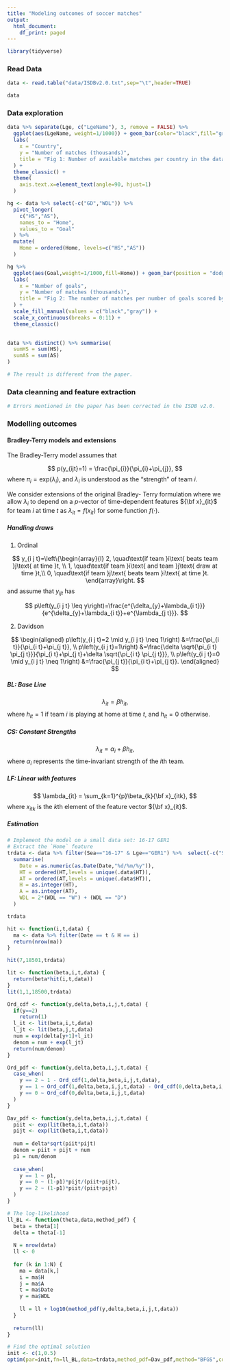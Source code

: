 ```yaml
---
title: "Modeling outcomes of soccer matches"
output:
  html_document:
    df_print: paged
---
```


```r
library(tidyverse)
```


### Read Data


```r
data <- read.table("data/ISDBv2.0.txt",sep="\t",header=TRUE)

data
```
### Data exploration

```r
data %>% separate(Lge, c("LgeName"), 3, remove = FALSE) %>%
  ggplot(aes(LgeName, weight=1/1000)) + geom_bar(color="black",fill="gray",width=.75) + 
  labs(
    x = "Country",
    y = "Number of matches (thousands)",
    title = "Fig 1: Number of available matches per country in the data"
  ) +
  theme_classic() +
  theme(
    axis.text.x=element_text(angle=90, hjust=1)
  )
```


```r
hg <- data %>% select(-c("GD","WDL")) %>% 
  pivot_longer(
    c("HS","AS"),
    names_to = "Home",
    values_to = "Goal"
  ) %>% 
  mutate(
    Home = ordered(Home, levels=c("HS","AS"))
  ) 

hg %>% 
  ggplot(aes(Goal,weight=1/1000,fill=Home)) + geom_bar(position = "dodge",width = .5,color="black") + 
  labs(
    x = "Number of goals",
    y = "Number of matches (thousands)",
    title = "Fig 2: The number of matches per number of goals scored by the home and away team"
  ) +
  scale_fill_manual(values = c("black","gray")) +
  scale_x_continuous(breaks = 0:11) +
  theme_classic()
  
```

```r
data %>% distinct() %>% summarise(
  sumHS = sum(HS),
  sumAS = sum(AS)
)

# The result is different from the paper.
```


### Data cleanning and feature extraction

```r
# Errors mentioned in the paper has been corrected in the ISDB v2.0.


```



### Modelling outcomes

#### Bradley-Terry models and extensions

The Bradley-Terry model assumes that

$$
p(y_{ijt}=1) = \frac{\pi_{i}}{\pi_{i}+\pi_{j}},
$$
where $\pi_{i}=\text{exp}(\lambda_{i})$, and $\lambda_{i}$ is understood as the “strength” of team $i$.

We consider extensions of the original Bradley- Terry formulation where we allow $\lambda_{i}$ to depend on a $p$-vector of time-dependent features ${\bf x}_{it}$ for team $i$ at time $t$ as $\lambda_{it} = f({x}_{it})$ for some function $f(\cdot)$.

##### Handling draws

1. Ordinal

$$
y_{i j t}=\left\{\begin{array}{l}
2, \quad\text{if team }i\text{ beats team }j\text{ at time }t, \\
1, \quad\text{if team }i\text{ and team }j\text{ draw at time }t,\\
0, \quad\text{if team }j\text{ beats team }i\text{ at time }t.
\end{array}\right.
$$
and assume that $y_{ijt}$ has

$$
p\left(y_{i j t} \leq y\right)=\frac{e^{\delta_{y}+\lambda_{i t}}}{e^{\delta_{y}+\lambda_{i t}}+e^{\lambda_{j t}}}.
$$


2. Davidson

$$
\begin{aligned}
p\left(y_{i j t}=2 \mid y_{i j t} \neq 1\right) &=\frac{\pi_{i t}}{\pi_{i t}+\pi_{j t}}, \\
p\left(y_{i j t}=1\right) &=\frac{\delta \sqrt{\pi_{i t} \pi_{j t}}}{\pi_{i t}+\pi_{j t}+\delta \sqrt{\pi_{i t} \pi_{j t}}}, \\
p\left(y_{i j t}=0 \mid y_{i j t} \neq 1\right) &=\frac{\pi_{j t}}{\pi_{i t}+\pi_{j t}}.
\end{aligned}
$$

##### BL: Base Line

$$
\lambda_{it} = \beta h_{it},
$$
where $h_{it}=1$ if team $i$ is playing at home at time $t$, and $h_{it} = 0$ otherwise.


##### CS: Constant Strengths

$$
\lambda_{it} = \alpha_{i} + \beta h_{it},
$$
where $\alpha_{i}$ represents the time-invariant strength of the $i$th team.


##### LF: Linear with features

$$
\lambda_{it} = \sum_{k=1}^{p}\beta_{k}{\bf x}_{itk},
$$
where $x_{itk}$ is the $k$th element of the feature vector ${\bf x}_{it}$.


##### Estimation

```r
# Implement the model on a small data set: 16-17 GER1
# Extract the `Home` feature
trdata <- data %>% filter(Sea=="16-17" & Lge=="GER1") %>%  select(-c("Sea","Lge","HS","AS","GD")) %>% 
  summarise(
    Date = as.numeric(as.Date(Date,"%d/%m/%y")),
    HT = ordered(HT,levels = unique(.data$HT)),
    AT = ordered(AT,levels = unique(.data$HT)),
    H = as.integer(HT),
    A = as.integer(AT),
    WDL = 2*(WDL == "W") + (WDL == "D")
  )

trdata
```

```r
hit <- function(i,t,data) {
  ma <- data %>% filter(Date == t & H == i)
  return(nrow(ma))
}

hit(7,18501,trdata)

lit <- function(beta,i,t,data) {
  return(beta*hit(i,t,data))
}
lit(1,1,18500,trdata)

Ord_cdf <- function(y,delta,beta,i,j,t,data) {
  if(y==2) 
    return(1)
  l_it <- lit(beta,i,t,data)
  l_jt <- lit(beta,j,t,data)
  num = exp(delta[y+1]+l_it)
  denom = num + exp(l_jt)
  return(num/denom)
}

Ord_pdf <- function(y,delta,beta,i,j,t,data) {
  case_when(
    y == 2 ~ 1 - Ord_cdf(1,delta,beta,i,j,t,data),
    y == 1 ~ Ord_cdf(1,delta,beta,i,j,t,data) - Ord_cdf(0,delta,beta,i,j,t,data),
    y == 0 ~ Ord_cdf(0,delta,beta,i,j,t,data)
  )
}

Dav_pdf <- function(y,delta,beta,i,j,t,data) {
  piit <- exp(lit(beta,i,t,data))
  pijt <- exp(lit(beta,i,t,data))
  
  num = delta*sqrt(piit*pijt)
  denom = piit + pijt + num
  p1 = num/denom
  
  case_when(
    y == 1 ~ p1,
    y == 0 ~ (1-p1)*pijt/(piit+pijt),
    y == 2 ~ (1-p1)*piit/(piit+pijt)
  )
}

```

```r
# The log-likelihood
ll_BL <- function(theta,data,method_pdf) {
  beta = theta[1]
  delta = theta[-1]
  
  N = nrow(data)
  ll <- 0
  
  for (k in 1:N) {
    ma = data[k,]
    i = ma$H
    j = ma$A
    t = ma$Date
    y = ma$WDL
    
    ll = ll + log10(method_pdf(y,delta,beta,i,j,t,data))
  }
  
  return(ll)
}
```

```r
# Find the optimal solution
init <- c(1,0.5)
optim(par=init,fn=ll_BL,data=trdata,method_pdf=Dav_pdf,method="BFGS",control=list(fnscale=-1))
```

